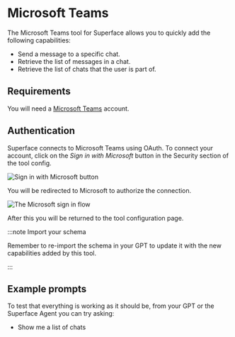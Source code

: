 # Microsoft Teams

The Microsoft Teams tool for Superface allows you to quickly add the following capabilities:

- Send a message to a specific chat.
- Retrieve the list of messages in a chat.
- Retrieve the list of chats that the user is part of.

## Requirements

You will need a [Microsoft Teams](https://www.microsoft.com/en-us/microsoft-teams/group-chat-software) account.

## Authentication

Superface connects to Microsoft Teams using OAuth. To connect your account, click on the _Sign in with Microsoft_ button in the Security section of the tool config.

![Sign in with Microsoft button](/img/tools/tools-msteams-signin.png)

You will be redirected to Microsoft to authorize the connection.

![The Microsoft sign in flow](/img/tools/tools-msteams-login.png)

After this you will be returned to the tool configuration page.

:::note Import your schema

Remember to re-import the schema in your GPT to update it with the new capabilities added by this tool.

:::

## Example prompts

To test that everything is working as it should be, from your GPT or the Superface Agent you can try asking:

- Show me a list of chats
